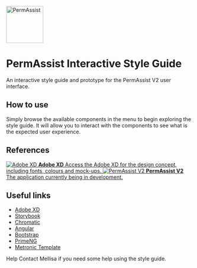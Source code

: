 

<Meta title="Introduction" />

<style>
  {`
    h1, .lead {
      margin-right: 120px !important;
    }

    .logo {
      position: absolute;
      top: 3em;
      right: 3em;
      width: 100px;
      height: auto;
    }

    .subheading {
      --mediumdark: '#999999';
      font-weight: 900;
      font-size: 13px;
      color: #999;
      letter-spacing: 6px;
      line-height: 24px;
      text-transform: uppercase;
      margin-bottom: 12px;
      margin-top: 40px;
    }

    .lead {
      font-size: 1.25em;
      font-weight: normal;
      margin-bottom: 2rem;
    }

    .link-list {
      display: grid;
      grid-template-columns: 1fr;
      row-gap: 10px;
    }

    @media (min-width: 620px) {
      .link-list {
        row-gap: 20px;
        column-gap: 20px;
        grid-template-columns: 1fr 1fr;
      }
    }

    @media all and (-ms-high-contrast:none) {
    .link-list {
        display: -ms-grid;
        -ms-grid-columns: 1fr 1fr;
        -ms-grid-rows: 1fr 1fr;
      }
    }

    .link-item {
      display: block;
      padding: 20px 30px 20px 15px;
      border: 1px solid #00000010;
      border-radius: 5px;
      transition: background 150ms ease-out, border 150ms ease-out, transform 150ms ease-out;
      color: #333333;
      display: flex;
      align-items: flex-start;
    }

    .link-item:hover {
      border-color: #1EA7FD50;
      transform: translate3d(0, -3px, 0);
      box-shadow: rgba(0, 0, 0, 0.08) 0 3px 10px 0;
    }

    .link-item:active {
      border-color: #1EA7FD;
      transform: translate3d(0, 0, 0);
    }

    .link-item strong {
      font-weight: 700;
      display: block;
      margin-bottom: 2px;
    }

    .link-item img {
      height: 40px;
      width: 40px;
      margin-right: 15px;
      flex: none;
    }

    .link-item span {
      font-size: 14px;
      line-height: 20px;
    }

    .tip {
      display: inline-block;
      border-radius: 1em;
      font-size: 11px;
      line-height: 12px;
      font-weight: 700;
      background: #E7FDD8;
      color: #66BF3C;
      padding: 4px 12px;
      margin-right: 10px;
      vertical-align: top;
    }

    .tip-wrapper {
      font-size: 13px;
      line-height: 20px;
      margin-top: 40px;
      margin-bottom: 40px;
    }

    .tip-wrapper code {
      font-size: 12px;
      display: inline-block;
    }
  `}
</style>

<img src={Logo} alt="PermAssist" width="100" class="logo" />

# PermAssist Interactive Style Guide
<p class="lead">An interactive style guide and prototype for the PermAssist V2 user interface.</p>

## How to use
Simply browse the available components in the menu to begin exploring the style guide. It will allow you to interact with the components to see what is the expected user experience.

## References

<div className="link-list">
  <a
    className="link-item"
    href="https://xd.adobe.com/view/7f569b40-59db-4768-a66d-77aebb9e7cad-2a05/"
    target="_blank"
  >
    <img src={AdobeXD} alt="Adobe XD" />
    <span>
      <strong>Adobe XD</strong>
      Access the Adobe XD for the design concept, including fonts, colours and mock-ups.
    </span>
  </a>
  <a
    className="link-item"
    href="https://test-applicant.permassist.com.au/auth/login"
    target="_blank"
  >
    <img src={Repo} alt="PermAssist V2" />
    <span>
      <strong>PermAssist V2</strong>
      The application currently being in development.
    </span>
  </a>
</div>

## Useful links
- [Adobe XD](https://www.adobe.com/au/products/xd.html)
- [Storybook](https://storybook.js.org/tutorials/)
- [Chromatic](https://www.chromatic.com/docs/)
- [Angular](https://angular.io/)
- [Bootstrap](https://getbootstrap.com/)
- [PrimeNG](https://www.primefaces.org/primeng/)
- [Metronic Template](https://preview.keenthemes.com/metronic8/angular/demo1/auth/login)

<div className="tip-wrapper">
  <span className="tip">Help</span>
  Contact Mellisa if you need some help using the style guide.
</div>
